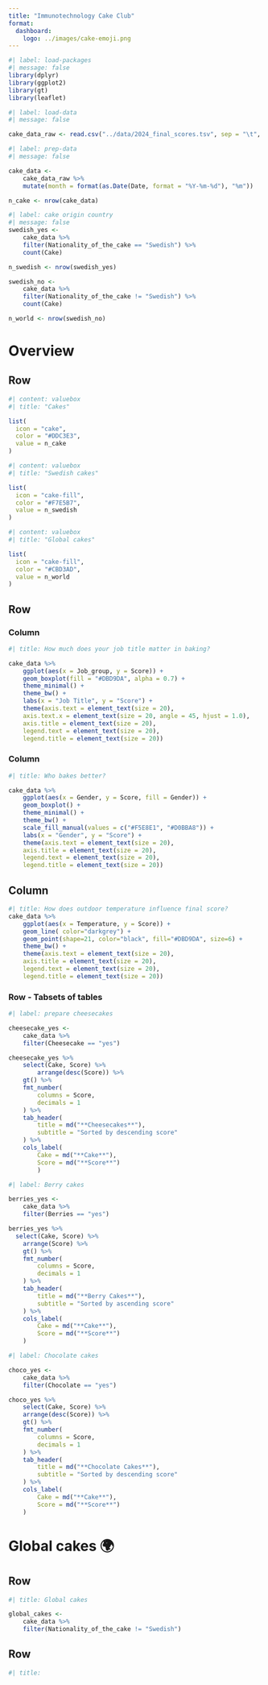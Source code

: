 ```yaml
---
title: "Immunotechnology Cake Club"
format: 
  dashboard: 
    logo: ../images/cake-emoji.png
---
```


```r
#| label: load-packages
#| message: false
library(dplyr)
library(ggplot2)
library(gt)
library(leaflet)
```

```r
#| label: load-data
#| message: false

cake_data_raw <- read.csv("../data/2024_final_scores.tsv", sep = "\t", header = T)
```

```r
#| label: prep-data
#| message: false

cake_data <- 
    cake_data_raw %>%
    mutate(month = format(as.Date(Date, format = "%Y-%m-%d"), "%m"))

n_cake <- nrow(cake_data)
```

```r
#| label: cake origin country
#| message: false
swedish_yes <- 
    cake_data %>%
    filter(Nationality_of_the_cake == "Swedish") %>%
    count(Cake)

n_swedish <- nrow(swedish_yes)

swedish_no <- 
    cake_data %>%
    filter(Nationality_of_the_cake != "Swedish") %>%
    count(Cake)

n_world <- nrow(swedish_no)
```

# Overview
## Row {height="20%"}
```r
#| content: valuebox
#| title: "Cakes"

list(
  icon = "cake",
  color = "#DDC3E3",
  value = n_cake
)
```

```r
#| content: valuebox
#| title: "Swedish cakes"

list(
  icon = "cake-fill",
  color = "#F7E5B7",
  value = n_swedish
)
```

```r
#| content: valuebox
#| title: "Global cakes"

list(
  icon = "cake-fill",
  color = "#CBD3AD",
  value = n_world
)
```

## Row {height="40%"}
### Column {width="40%"}
```r
#| title: How much does your job title matter in baking?

cake_data %>%
    ggplot(aes(x = Job_group, y = Score)) +
    geom_boxplot(fill = "#DBD9DA", alpha = 0.7) +
    theme_minimal() +
    theme_bw() + 
    labs(x = "Job Title", y = "Score") + 
    theme(axis.text = element_text(size = 20),
    axis.text.x = element_text(size = 20, angle = 45, hjust = 1.0), 
    axis.title = element_text(size = 20),
    legend.text = element_text(size = 20), 
    legend.title = element_text(size = 20))
```

### Column {width="40%"}
```r
#| title: Who bakes better?

cake_data %>%
    ggplot(aes(x = Gender, y = Score, fill = Gender)) +
    geom_boxplot() +
    theme_minimal() +
    theme_bw() + 
    scale_fill_manual(values = c("#F5E8E1", "#D0BBA8")) + 
    labs(x = "Gender", y = "Score") + 
    theme(axis.text = element_text(size = 20),
    axis.title = element_text(size = 20),
    legend.text = element_text(size = 20), 
    legend.title = element_text(size = 20))
```

## Column 
```r
#| title: How does outdoor temperature influence final score?
cake_data %>%
    ggplot(aes(x = Temperature, y = Score)) +
    geom_line( color="darkgrey") +
    geom_point(shape=21, color="black", fill="#DBD9DA", size=6) + 
    theme_bw() + 
    theme(axis.text = element_text(size = 20),
    axis.title = element_text(size = 20),
    legend.text = element_text(size = 20), 
    legend.title = element_text(size = 20))
```

### Row - Tabsets of tables {height=70% .tabset}
::: {.card title="🧀"}
```r
#| label: prepare cheesecakes

cheesecake_yes <- 
    cake_data %>%
    filter(Cheesecake == "yes")

cheesecake_yes %>%
    select(Cake, Score) %>%
        arrange(desc(Score)) %>%
    gt() %>%
    fmt_number(
        columns = Score,
        decimals = 1
    ) %>%
    tab_header(
        title = md("**Cheesecakes**"),
        subtitle = "Sorted by descending score"
    ) %>%
    cols_label(
        Cake = md("**Cake**"),
        Score = md("**Score**")
        )
```
:::

::: {.card title="🍓🫐"}
```r
#| label: Berry cakes

berries_yes <- 
    cake_data %>%
    filter(Berries == "yes")

berries_yes %>%
  select(Cake, Score) %>%
    arrange(Score) %>%
    gt() %>%
    fmt_number(
        columns = Score,
        decimals = 1
    ) %>%
    tab_header(
        title = md("**Berry Cakes**"),
        subtitle = "Sorted by ascending score"
    ) %>%
    cols_label(
        Cake = md("**Cake**"),
        Score = md("**Score**")
    )
```
:::

::: {.card title="🍫"}
```r
#| label: Chocolate cakes

choco_yes <- 
    cake_data %>%
    filter(Chocolate == "yes")

choco_yes %>%
    select(Cake, Score) %>%
    arrange(desc(Score)) %>%
    gt() %>%
    fmt_number(
        columns = Score,
        decimals = 1
    ) %>%
    tab_header(
        title = md("**Chocolate Cakes**"),
        subtitle = "Sorted by descending score"
    ) %>%
    cols_label(
        Cake = md("**Cake**"),
        Score = md("**Score**")
    )
```
:::

# Global cakes 🌍

## Row {height="50%"}

```r
#| title: Global cakes

global_cakes <- 
    cake_data %>%
    filter(Nationality_of_the_cake != "Swedish")

```

## Row {height="50%"}

```r
#| title: 

```